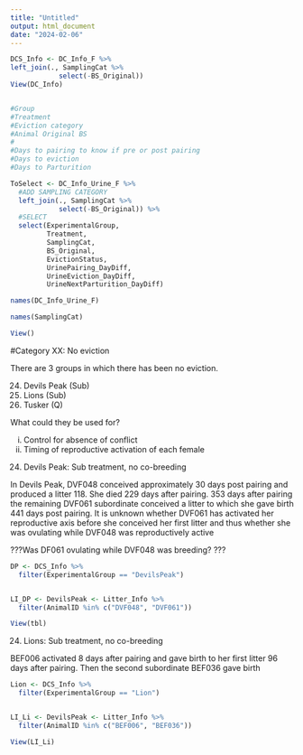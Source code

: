 ```yaml
---
title: "Untitled"
output: html_document
date: "2024-02-06"
---
```




```r

DCS_Info <- DC_Info_F %>% 
left_join(., SamplingCat %>% 
            select(-BS_Original))
View(DC_Info)


#Group
#Treatment
#Eviction category
#Animal Original BS
#
#Days to pairing to know if pre or post pairing 
#Days to eviction 
#Days to Parturition

ToSelect <- DC_Info_Urine_F %>% 
  #ADD SAMPLING CATEGORY
  left_join(., SamplingCat %>% 
            select(-BS_Original)) %>% 
  #SELECT 
  select(ExperimentalGroup,
         Treatment,
         SamplingCat,
         BS_Original,
         EvictionStatus,
         UrinePairing_DayDiff,
         UrineEviction_DayDiff,
         UrineNextParturition_DayDiff)

names(DC_Info_Urine_F)

names(SamplingCat)

View()
```


#Category XX: No eviction 

There are 3 groups in which there has been no eviction.

24) Devils Peak (Sub)
25) Lions (Sub)
26) Tusker (Q)

What could they be used for? 

i) Control for absence of conflict 
ii) Timing of reproductive activation of each female


24) Devils Peak: Sub treatment, no co-breeding 

In Devils Peak, DVF048 conceived approximately 30 days post pairing and produced a litter 118. She died 229 days after pairing. 353 days after pairing the remaining DVF061 subordinate conceived a litter to which she gave birth 441 days post pairing. It is unknown whether DVF061 has activated her reproductive axis before she conceived her first litter and thus whether she was ovulating while DVF048 was reproductively active

???Was DF061 ovulating while DVF048 was breeding? 
???

```r

DP <- DCS_Info %>% 
  filter(ExperimentalGroup == "DevilsPeak")


LI_DP <- DevilsPeak <- Litter_Info %>% 
  filter(AnimalID %in% c("DVF048", "DVF061"))

View(tbl)


```


24) Lions: Sub treatment, no co-breeding

BEF006 activated 8 days after pairing and gave birth to her first litter 96 days after pairing. Then the second subordinate BEF036 gave birth 

```r

Lion <- DCS_Info %>% 
  filter(ExperimentalGroup == "Lion")


LI_Li <- DevilsPeak <- Litter_Info %>% 
  filter(AnimalID %in% c("BEF006", "BEF036"))

View(LI_Li)

```


```r

```

